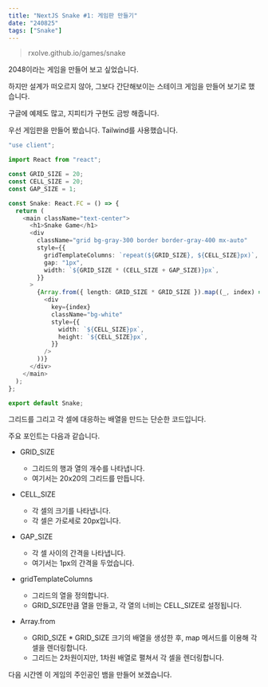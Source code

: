 ```yaml
---
title: "NextJS Snake #1: 게임판 만들기"
date: "240825"
tags: ["Snake"]
---
```


> rxolve.github.io/games/snake

2048이라는 게임을 만들어 보고 싶었습니다.

하지만 설계가 떠오르지 않아, 그보다 간단해보이는 스테이크 게임을 만들어 보기로 했습니다.

구글에 예제도 많고, 지피티가 구현도 금방 해줍니다.

우선 게임판을 만들어 봤습니다. Tailwind를 사용했습니다.

```typescript
"use client";

import React from "react";

const GRID_SIZE = 20;
const CELL_SIZE = 20;
const GAP_SIZE = 1;

const Snake: React.FC = () => {
  return (
    <main className="text-center">
      <h1>Snake Game</h1>
      <div
        className="grid bg-gray-300 border border-gray-400 mx-auto"
        style={{
          gridTemplateColumns: `repeat(${GRID_SIZE}, ${CELL_SIZE}px)`,
          gap: "1px",
          width: `${GRID_SIZE * (CELL_SIZE + GAP_SIZE)}px`,
        }}
      >
        {Array.from({ length: GRID_SIZE * GRID_SIZE }).map((_, index) => (
          <div
            key={index}
            className="bg-white"
            style={{
              width: `${CELL_SIZE}px`,
              height: `${CELL_SIZE}px`,
            }}
          />
        ))}
      </div>
    </main>
  );
};

export default Snake;
```

그리드를 그리고 각 셀에 대응하는 배열을 만드는 단순한 코드입니다.

주요 포인트는 다음과 같습니다.

- GRID_SIZE

  - 그리드의 행과 열의 개수를 나타냅니다.
  - 여기서는 20x20의 그리드를 만듭니다.

- CELL_SIZE

  - 각 셀의 크기를 나타냅니다.
  - 각 셀은 가로세로 20px입니다.

- GAP_SIZE

  - 각 셀 사이의 간격을 나타냅니다.
  - 여기서는 1px의 간격을 두었습니다.

- gridTemplateColumns

  - 그리드의 열을 정의합니다.
  - GRID_SIZE만큼 열을 만들고, 각 열의 너비는 CELL_SIZE로 설정됩니다.

- Array.from

  - GRID_SIZE \* GRID_SIZE 크기의 배열을 생성한 후, map 메서드를 이용해 각 셀을 렌더링합니다.
  - 그리드는 2차원이지만, 1차원 배열로 펼쳐서 각 셀을 렌더링합니다.

다음 시간엔 이 게임의 주인공인 뱀을 만들어 보겠습니다.
